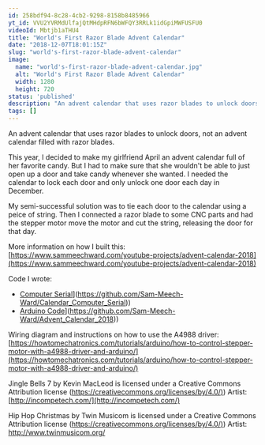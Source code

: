 ```yaml
---
id: 258bdf94-8c28-4cb2-9298-8158b8485966
yt_id: VVU2YVRMdUlfajQtMHdpRFN6bWFQY3RRLk1idGpiMWFUSFU0
videoId: Mbtjb1aTHU4
title: "World's First Razor Blade Advent Calendar"
date: "2018-12-07T18:01:15Z"
slug: "world's-first-razor-blade-advent-calendar"
image: 
  name: "world's-first-razor-blade-advent-calendar.jpg"
  alt: "World's First Razor Blade Advent Calendar"
  width: 1280
  height: 720
status: 'published'
description: "An advent calendar that uses razor blades to unlock doors, not an advent calendar filled with razor blades."
tags: []
---
```


An advent calendar that uses razor blades to unlock doors, not an advent calendar filled with razor blades.

This year, I decided to make my girlfriend April an advent calendar full of her favorite candy. But I had to make sure that she wouldn't be able to just open up a door and take candy whenever she wanted. I needed the calendar to lock each door and only unlock one door each day in December.

My semi-successful solution was to tie each door to the calendar using a peice of string. Then I connected a razor blade to some CNC parts and had the stepper motor move the motor and cut the string, releasing the door for that day.

More information on how I built this: [https://www.sammeechward.com/youtube-projects/advent-calendar-2018](https://www.sammeechward.com/youtube-projects/advent-calendar-2018)

Code I wrote:
* [Computer Serial]([https://github.com/Sam-Meech-Ward/Calendar_Computer_Serial)](https://github.com/Sam-Meech-Ward/Calendar_Computer_Serial))
* [Arduino Code]([https://github.com/Sam-Meech-Ward/Advent_Calendar_2018)](https://github.com/Sam-Meech-Ward/Advent_Calendar_2018))

Wiring diagram and instructions on how to use the A4988 driver: [https://howtomechatronics.com/tutorials/arduino/how-to-control-stepper-motor-with-a4988-driver-and-arduino/](https://howtomechatronics.com/tutorials/arduino/how-to-control-stepper-motor-with-a4988-driver-and-arduino/)

Jingle Bells 7 by Kevin MacLeod is licensed under a Creative Commons Attribution license ([https://creativecommons.org/licenses/by/4.0/)](https://creativecommons.org/licenses/by/4.0/))
Artist: [http://incompetech.com/](http://incompetech.com/)

Hip Hop Christmas by Twin Musicom is licensed under a Creative Commons Attribution license ([https://creativecommons.org/licenses/by/4.0/)](https://creativecommons.org/licenses/by/4.0/))
Artist: http://www.twinmusicom.org/
